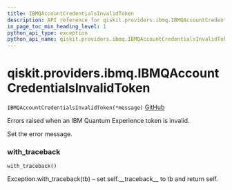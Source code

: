 ```yaml
---
title: IBMQAccountCredentialsInvalidToken
description: API reference for qiskit.providers.ibmq.IBMQAccountCredentialsInvalidToken
in_page_toc_min_heading_level: 1
python_api_type: exception
python_api_name: qiskit.providers.ibmq.IBMQAccountCredentialsInvalidToken
---
```


<span id="qiskit-providers-ibmq-ibmqaccountcredentialsinvalidtoken" />

# qiskit.providers.ibmq.IBMQAccountCredentialsInvalidToken

<span id="qiskit.providers.ibmq.IBMQAccountCredentialsInvalidToken" />

`IBMQAccountCredentialsInvalidToken(*message)` [GitHub](https://github.com/qiskit/qiskit-ibmq-provider/tree/stable/0.12/qiskit/providers/ibmq/exceptions.py "view source code")

Errors raised when an IBM Quantum Experience token is invalid.

Set the error message.

### with\_traceback

<span id="qiskit.providers.ibmq.IBMQAccountCredentialsInvalidToken.with_traceback" />

`with_traceback()`

Exception.with\_traceback(tb) – set self.\_\_traceback\_\_ to tb and return self.

